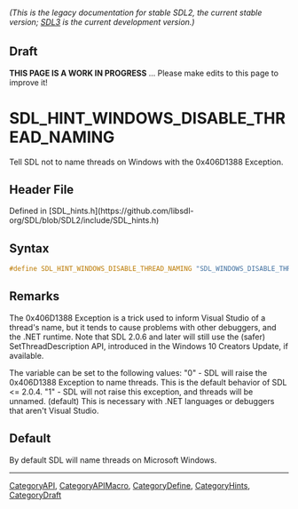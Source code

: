 ====== (This is the legacy documentation for stable SDL2, the current stable version; [https://wiki.libsdl.org/SDL3/ SDL3] is the current development version.) ======

== Draft ==

'''THIS PAGE IS A WORK IN PROGRESS''' ... Please make edits to this page to improve it!


<!-- #*^*^*^*^*See https://wiki.libsdl.org/SGEnumerations for details on editing this page*^*^*^*^* -->
= SDL_HINT_WINDOWS_DISABLE_THREAD_NAMING =

Tell SDL not to name threads on Windows with the 0x406D1388 Exception.

== Header File ==

Defined in [SDL_hints.h](https://github.com/libsdl-org/SDL/blob/SDL2/include/SDL_hints.h)

== Syntax ==

<syntaxhighlight lang='c'>
#define SDL_HINT_WINDOWS_DISABLE_THREAD_NAMING "SDL_WINDOWS_DISABLE_THREAD_NAMING"</syntaxhighlight>

== Remarks ==

The 0x406D1388 Exception is a trick used to inform Visual Studio of a
thread's name, but it tends to cause problems with other debuggers, and the
.NET runtime. Note that SDL 2.0.6 and later will still use the (safer)
SetThreadDescription API, introduced in the Windows 10 Creators Update, if
available.

The variable can be set to the following values: "0" - SDL will raise the
0x406D1388 Exception to name threads. This is the default behavior of SDL
<= 2.0.4. "1" - SDL will not raise this exception, and threads will be
unnamed. (default) This is necessary with .NET languages or debuggers that
aren't Visual Studio.

== Default ==

By default SDL will name threads on Microsoft Windows.

----
[[CategoryAPI]], [[CategoryAPIMacro]], [[CategoryDefine]], [[CategoryHints]], [[CategoryDraft]]


